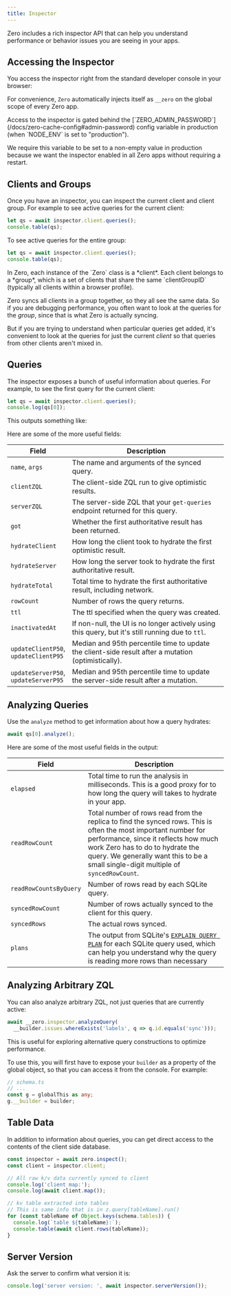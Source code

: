 ```yaml
---
title: Inspector
---
```


Zero includes a rich inspector API that can help you understand performance or behavior issues you are seeing in your apps.

## Accessing the Inspector

You access the inspector right from the standard developer console in your browser:

<ImageLightbox
  src="/images/debugging/inspector/hello.png"
  caption="Why hello there, inspector!"
/>

For convenience, `Zero` automatically injects itself as `__zero` on the global scope of every Zero app.

<Note type="note" emoji="🔒" heading="Password protected in production">
  Access to the inspector is gated behind the
  [`ZERO_ADMIN_PASSWORD`](/docs/zero-cache-config#admin-password) config variable in production (when `NODE_ENV` is set to "production").

  We require this variable to be set to a non-empty value in production because we want the inspector enabled in all Zero apps without requiring a restart.
</Note>

## Clients and Groups

Once you have an inspector, you can inspect the current client and client group. For example to see active queries for the current client:

```ts
let qs = await inspector.client.queries();
console.table(qs);
```

To see active queries for the entire group:

```ts
let qs = await inspector.client.queries();
console.table(qs);
```

<Note heading="Clients vs Groups">
In Zero, each instance of the `Zero` class is a *client*. Each client belongs to a *group*, which is a set of clients that share the same `clientGroupID` (typically all clients within a browser profile).

Zero syncs all clients in a group together, so they all see the same data. So if you are debugging performance, you often want to look at the queries for the *group*, since that is what Zero is actually syncing.

But if you are trying to understand when particular queries get added, it's convenient to look at the queries for just the current *client* so that queries from other clients aren't mixed in.
</Note>


## Queries

The inspector exposes a bunch of useful information about queries. For example, to see the first query for the current client:

```ts
let qs = await inspector.client.queries();
console.log(qs[0]);
```

This outputs something like:

<ImageLightbox
  src="/images/debugging/inspector/query.png"
  caption="Information about a query"
/>

Here are some of the more useful fields:

| Field  | Description |
|--------|-------------|
| `name`, `args` | The name and arguments of the synced query. |
| `clientZQL` | The client-side ZQL run to give optimistic results. |
| `serverZQL` | The server-side ZQL that your `get-queries` endpoint returned for this query. |
| `got` | Whether the first authoritative result has been returned. |
| `hydrateClient` | How long the client took to hydrate the first optimistic result. |
| `hydrateServer` | How long the server took to hydrate the first authoritative result. |
| `hydrateTotal` | Total time to hydrate the first authoritative result, including network. |
| `rowCount` | Number of rows the query returns. |
| `ttl` | The ttl specified when the query was created. |
| `inactivatedAt` | If non-null, the UI is no longer actively using this query, but it's still running due to `ttl`. |
| `updateClientP50`,<br/>`updateClientP95` | Median and 95th percentile time to update the client-side result after a mutation (optimistically). |
| `updateServerP50`,<br/>`updateServerP95` | Median and 95th percentile time to update the server-side result after a mutation. |

## Analyzing Queries

Use the `analyze` method to get information about how a query hydrates:

```ts
await qs[0].analyze();
```

<ImageLightbox
  src="/images/debugging/inspector/analyze.png"
  caption="Analyzing a query"
/>

Here are some of the most useful fields in the output:

| Field  | Description |
|--------|-------------|
| `elapsed` | Total time to run the analysis in milliseconds. This is a good proxy for to how long the query will takes to hydrate in your app. |
| `readRowCount` | Total number of rows read from the replica to find the synced rows. This is often the most important number for performance, since it reflects how much work Zero has to do to hydrate the query. We generally want this to be a small single-digit multiple of `syncedRowCount`. |
| `readRowCountsByQuery` | Number of rows read by each SQLite query. |
| `syncedRowCount` | Number of rows actually synced to the client for this query. |
| `syncedRows` | The actual rows synced. |
| `plans` | The output from SQLite's [`EXPLAIN QUERY PLAN`](https://www.sqlite.org/eqp.html) for each SQLite query used, which can help you understand why the query is reading more rows than necessary |

## Analyzing Arbitrary ZQL

You can also analyze arbitrary ZQL, not just queries that are currently active:

```ts
await __zero.inspector.analyzeQuery(
  __builder.issues.whereExists('labels', q => q.id.equals('sync')));
```

This is useful for exploring alternative query constructions to optimize performance.

To use this, you will first have to expose your `builder` as a property of the global object, so that you can access it from the console. For example:

```ts
// schema.ts
// ...
const g = globalThis as any;
g.__builder = builder;
```

## Table Data

In addition to information about queries, you can get direct access to the contents of the client side database.

```ts
const inspector = await zero.inspect();
const client = inspector.client;

// All raw k/v data currently synced to client
console.log('client map:');
console.log(await client.map());

// kv table extracted into tables
// This is same info that is in z.query[tableName].run()
for (const tableName of Object.keys(schema.tables)) {
  console.log(`table ${tableName}:`);
  console.table(await client.rows(tableName));
}
```

## Server Version

Ask the server to confirm what version it is:

```ts
console.log('server version: ', await inspector.serverVersion());
```